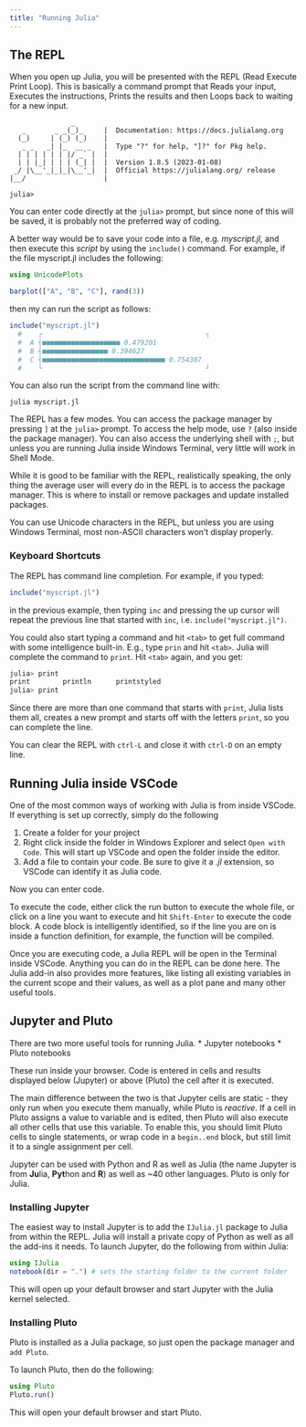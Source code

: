 ```yaml
---
title: "Running Julia"
---
```


## The REPL
When you open up Julia, you will be presented with the REPL (Read Execute Print Loop). This is basically a command prompt that Reads your input, Executes the instructions, Prints the results and then Loops back to waiting for a new input.

```
               _
   _       _ _(_)_     |  Documentation: https://docs.julialang.org
  (_)     | (_) (_)    |
   _ _   _| |_  __ _   |  Type "?" for help, "]?" for Pkg help.
  | | | | | | |/ _` |  |
  | | |_| | | | (_| |  |  Version 1.8.5 (2023-01-08)
 _/ |\__'_|_|_|\__'_|  |  Official https://julialang.org/ release
|__/                   |

julia>
```

You can enter code directly at the `julia>` prompt, but since none of this will be saved, it is probably not the preferred way of coding.

A better way would be to save your code into a file, e.g. *myscript.jl*, and then execute this *script* by using the `include()` command. For example, if the file myscript.jl includes the following:

```julia
using UnicodePlots

barplot(["A", "B", "C"], rand(3))
```

then my can run the script as follows:

```julia
include("myscript.jl")
  #    ┌                                        ┐
  #  A ┤■■■■■■■■■■■■■■■■■■■ 0.479201
  #  B ┤■■■■■■■■■■■■■■■■ 0.394627
  #  C ┤■■■■■■■■■■■■■■■■■■■■■■■■■■■■■■ 0.754307
  #    └                                        ┘
```

You can also run the script from the command line with:

```julia myscript.jl```

The REPL has a few modes. You can access the package manager by pressing `]` at the `julia>` prompt. To access the help mode, use `?` (also inside the package manager). You can also access the underlying shell with `;`, but unless you are running Julia inside Windows Terminal, very little will work in Shell Mode.

While it is good to be familiar with the REPL, realistically speaking, the only thing the average user will every do in the REPL is to access the package manager. This is where to install or remove packages and update installed packages.

You can use Unicode characters in the REPL, but unless you are using Windows Terminal, most non-ASCII characters won't display properly.

### Keyboard Shortcuts
The REPL has command line completion. For example, if you typed:

```julia
include("myscript.jl")
```

in the previous example, then typing `inc` and pressing the up cursor will repeat the previous line that started with `inc`, i.e. `include("myscript.jl")`.

You could also start typing a command and hit `<tab>` to get full command with some intelligence built-in. E.g., type `prin` and hit `<tab>`. Julia will complete the command to `print`. Hit `<tab>` again, and you get:

```julia
julia> print
print        println      printstyled
julia> print
```
Since there are more than one command that starts with `print`, Julia lists them all, creates a new prompt and starts off with the letters `print`, so you can complete the line.

You can clear the REPL with `ctrl-L` and close it with `ctrl-D` on an empty line.

## Running Julia inside VSCode
One of the most common ways of working with Julia is from inside VSCode. If everything is set up correctly, simply do the following

1. Create a folder for your project
2. Right click inside the folder in Windows Explorer and select `Open with Code`. This will start up VSCode and open the folder inside the editor.
3. Add a file to contain your code. Be sure to give it a *.jl* extension, so VSCode can identify it as Julia code.

Now you can enter code.

To execute the code, either click the run button to execute the whole file, or click on a line you want to execute and hit `Shift-Enter` to execute the code block. A code block is intelligently identified, so if the line you are on is inside a function definition, for example, the function will be compiled.

Once you are executing code, a Julia REPL will be open in the Terminal inside VSCode. Anything you can do in the REPL can be done here. The Julia add-in also provides more features, like listing all existing variables in the current scope and their values, as well as a plot pane and many other useful tools.

## Jupyter and Pluto
There are two more useful tools for running Julia.
* Jupyter notebooks
* Pluto notebooks

These run inside your browser. Code is entered in cells and results displayed below (Jupyter) or above (Pluto) the cell after it is executed.

The main difference between the two is that Jupyter cells are static - they only run when you execute them manually, while Pluto is *reactive*. If a cell in Pluto assigns a value to variable and is edited, then Pluto will also execute all other cells that use this variable. To enable this, you should limit Pluto cells to single statements, or wrap code in a `begin..end` block, but still limit it to a single assignment per cell.

Jupyter can be used with Python and R as well as Julia (the name Jupyter is from **Ju**lia, **Pyt**hon and **R**) as well as ~40 other languages. Pluto is only for Julia.

### Installing Jupyter
The easiest way to install Jupyter is to add the `IJulia.jl` package to Julia from within the REPL. Julia will install a private copy of Python as well as all the add-ins it needs. To launch Jupyter, do the following from within Julia:

```julia
using IJulia
notebook(dir = ".") # sets the starting folder to the current folder
```

This will open up your default browser and start Jupyter with the Julia kernel selected.

### Installing Pluto
Pluto is installed as a Julia package, so just open the package manager and `add Pluto`.

To launch Pluto, then do the following:

```julia
using Pluto
Pluto.run()
```

This will open your default browser and start Pluto.